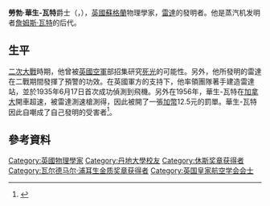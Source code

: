 {{expand|time=2015-04-13T14:51:46+00:00}}
{{expert|time=2015-04-13T14:51:46+00:00}}
{{noteTA
|t=zh:勞勃·華生-瓦特; zh-hans:罗伯特·沃森-瓦特; zh-hant:勞勃·華生-瓦特;
|1=zh:華生-瓦特; zh-hans:沃森-瓦特; zh-hant:華生-瓦特;
|2=zh:勞勃·華生-瓦特; zh-hans:罗伯特·沃森-瓦特; zh-hant:勞勃·華生-瓦特;
|3=zh:勞勃; zh-hans:罗伯特; zh-hant:勞勃;
}}
{{Infobox scientist
|name        = 勞勃·華生-瓦特<br>Robert Watson Watt
|birth_name  = Robert Alexander Watson
|image       = Robert Watson-Watt.jpg
|image_size  = 250px
|caption     =
|birth_date  = {{birth date|1892|04|13}}
|birth_place = {{UK}}[[蘇格蘭|蘇格蘭]][[安格斯_(蘇格蘭)|安格斯]][[布里金|布里金]]
|death_date  = {{death date and age|1973|12|05|1892|04|13}}
|death_place = {{UK}}[[蘇格蘭|蘇格蘭]][[印威內斯|印威內斯]]
|known_for   = [[雷達|雷達]]的發明者
|awards      = [[休斯獎章|休斯獎章]]（1948）<br>[[艾略特·克雷松獎章|艾略特·克雷松獎章]]（1957）<br>[[皇家學會院士|皇家學會院士]]<ref name="frs">{{Cite journal | last1 = Ratcliffe | first1 = J. A. | doi = 10.1098/rsbm.1975.0018 | title = Robert Alexander Watson-Watt 13 April 1892 -- 5 December 1973 | journal = [[Biographical_Memoirs_of_Fellows_of_the_Royal_Society|Biographical Memoirs of Fellows of the Royal Society]] | volume = 21 | pages = 548–568| year = 1975 | s2cid = 72585933 }}</ref><br>KCB<br>FRAeS<br>{{le|功績獎章|Medal for Merit}}
}}

'''勞勃·華生-瓦特'''爵士（{{lang-en|Sir '''Robert Alexander Watson-Watt'''}}，{{bd|1892年|4月13日|1973年|12月5日}}），[[英國|英國]][[蘇格蘭|蘇格蘭]]物理學家，[[雷達|雷達]]的發明者。他是蒸汽机发明者[[詹姆斯·瓦特|詹姆斯·瓦特]]的后代。

==生平==
[[二次大戰|二次大戰]]時期，他曾被[[英國空軍|英國空軍]]部招集研究[[死光|死光]]的可能性。另外，他所發明的雷達在二戰期間發揮了預警的功效。在英國軍方的支持下，他率領團隊著手建造雷達站，並於1935年6月17日首次成功偵測到飛機。另外在1956年，華生-瓦特在[[加拿大|加拿大]]開車超速，被雷達測速槍測得，因此被開了一張[[加幣|加幣]]12.5元的罰單。華生-瓦特因此自嘲成了自己發明的受害者<ref>{{cite web|url=http://history.pansci.tw/post/116293505630/4-13-robert-watson-watt|title=科科史上的今天 - 【科學史上的今天】4/13——華生-瓦特誕辰（Robert Watson-Watt,...|work=科科史上的今天}}</ref>。

==參考資料==
{{reflist}}

{{休斯奖章获得者}}
{{瓦尔德马尔·浦耳生金质奖章获得者}}
{{authority control}}
{{Physicist-stub}}
{{DEFAULTSORT: Watson-Watt, Robert}}
[[Category:英國物理學家|Category:英國物理學家]]
[[Category:丹地大學校友|Category:丹地大學校友]]
[[Category:休斯奖章获得者|Category:休斯奖章获得者]]
[[Category:瓦尔德马尔·浦耳生金质奖章获得者|Category:瓦尔德马尔·浦耳生金质奖章获得者]]
[[Category:英国皇家航空学会会士|Category:英国皇家航空学会会士]]
